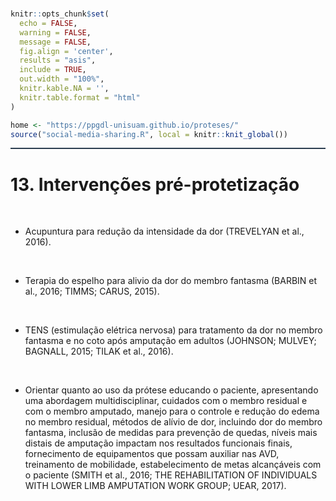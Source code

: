<br>
<br>
<br>

<!--install and/or load all R packages-->
```r
knitr::opts_chunk$set(
  echo = FALSE,
  warning = FALSE,
  message = FALSE,
  fig.align = 'center',
  results = "asis",
  include = TRUE,
  out.width = "100%",
  knitr.kable.NA = '',
  knitr.table.format = "html"
)
```

<!--script for sharing-->
<p align="right">
```r
home <- "https://ppgdl-unisuam.github.io/proteses/"
source("social-media-sharing.R", local = knitr::knit_global())
```
</p>

<!--script for generating HORIZONTAL LINE-->
<hr style="height:2px;border-width:0;color:#2C3E50;background-color:#2C3E50">

# **13.	Intervenções pré-protetização**

<br>

* Acupuntura para redução da intensidade da dor (TREVELYAN et al., 2016).

<br>

* Terapia do espelho para alivio da dor do membro fantasma (BARBIN et al., 2016; TIMMS; CARUS, 2015).

<br>

* TENS (estimulação elétrica nervosa) para tratamento da dor no membro fantasma e no coto após amputação em adultos (JOHNSON; MULVEY; BAGNALL, 2015; TILAK et al., 2016).

<br>

* Orientar  quanto ao uso da prótese educando o paciente, apresentando uma abordagem multidisciplinar, cuidados com o membro residual e com o membro amputado, manejo para o controle e redução do edema no membro residual, métodos de alívio de dor, incluindo dor do membro fantasma, inclusão de medidas para prevenção de quedas, níveis mais distais de amputação impactam nos resultados funcionais finais, fornecimento de equipamentos que possam auxiliar nas AVD, treinamento de mobilidade, estabelecimento de metas  alcançáveis com o paciente (SMITH et al., 2016; THE REHABILITATION OF INDIVIDUALS WITH LOWER LIMB AMPUTATION WORK GROUP; UEAR, 2017).

<br>
